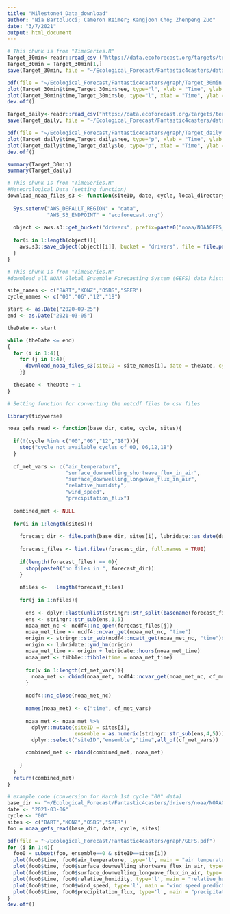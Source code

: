 ```yaml
---
title: "Milestone4_Data_download"
author: "Nia Bartolucci; Cameron Reimer; Kangjoon Cho; Zhenpeng Zuo"
date: "3/7/2021"
output: html_document
---
```


```r
# This chunk is from "TimeSeries.R"
Target_30min<-readr::read_csv ("https://data.ecoforecast.org/targets/terrestrial/terrestrial_30min-targets.csv.gz")
Target_30min = Target_30min[1,]
save(Target_30min, file = "~/Ecological_Forecast/Fantastic4casters/data/Target_30min.Rdata")

pdf(file = "~/Ecological_Forecast/Fantastic4casters/graph/Target_30min.pdf")
plot(Target_30min$time,Target_30min$nee, type="l", xlab = "Time", ylab = "NEE(umol CO2 m-2 s-1)")
plot(Target_30min$time,Target_30min$le, type="l", xlab = "Time", ylab = "Latent Heat Flux (W/m^2)")
dev.off()

Target_daily<-readr::read_csv("https://data.ecoforecast.org/targets/terrestrial/terrestrial_daily-targets.csv.gz")
save(Target_daily, file = "~/Ecological_Forecast/Fantastic4casters/data/Target_daily.Rdata")

pdf(file = "~/Ecological_Forecast/Fantastic4casters/graph/Target_daily.pdf")
plot(Target_daily$time,Target_daily$nee, type="p", xlab = "Time", ylab = "NEE(umol CO2 m-2 s-1)")
plot(Target_daily$time,Target_daily$le, type="p", xlab = "Time", ylab = "Latent Heat Flux (W/m^2)")
dev.off()

summary(Target_30min)
summary(Target_daily)

```

```r
# This chunk is from "TimeSeries.R"
#Meteorological Data (setting function)
download_noaa_files_s3 <- function(siteID, date, cycle, local_directory){
  
  Sys.setenv("AWS_DEFAULT_REGION" = "data",
             "AWS_S3_ENDPOINT" = "ecoforecast.org")
  
  object <- aws.s3::get_bucket("drivers", prefix=paste0("noaa/NOAAGEFS_1hr/",siteID,"/",date,"/",cycle))
  
  for(i in 1:length(object)){
    aws.s3::save_object(object[[i]], bucket = "drivers", file = file.path(local_directory, object[[i]]$Key))
  }
}

```

```r
# This chunk is from "TimeSeries.R"
#download all NOAA Global Ensemble Forecasting System (GEFS) data history (from Sep 25th, 2020 to Mar 5th, 2021)

site_names <- c("BART","KONZ","OSBS","SRER")
cycle_names <- c("00","06","12","18")

start <- as.Date("2020-09-25")
end <- as.Date("2021-03-05")

theDate <- start

while (theDate <= end)
{
  for (i in 1:4){
    for (j in 1:4){
      download_noaa_files_s3(siteID = site_names[i], date = theDate, cycle = cycle_names[j], local_directory <- "~/Ecological_Forecast/Fantastic4casters/drivers")  
    }}
  
  theDate <- theDate + 1
}

```

```r

# Setting function for converting the netcdf files to csv files

library(tidyverse)

noaa_gefs_read <- function(base_dir, date, cycle, sites){
  
  if(!(cycle %in% c("00","06","12","18"))){
    stop("cycle not available cycles of 00, 06,12,18")
  }
  
  cf_met_vars <- c("air_temperature",
                   "surface_downwelling_shortwave_flux_in_air",
                   "surface_downwelling_longwave_flux_in_air",
                   "relative_humidity",
                   "wind_speed",
                   "precipitation_flux")
  
  combined_met <- NULL
  
  for(i in 1:length(sites)){
    
    forecast_dir <- file.path(base_dir, sites[i], lubridate::as_date(date),cycle)
    
    forecast_files <- list.files(forecast_dir, full.names = TRUE)
    
    if(length(forecast_files) == 0){
      stop(paste0("no files in ", forecast_dir))
    }
    
    nfiles <-   length(forecast_files)
    
    for(j in 1:nfiles){
    
      ens <- dplyr::last(unlist(stringr::str_split(basename(forecast_files[j]),"_")))
      ens <- stringr::str_sub(ens,1,5)
      noaa_met_nc <- ncdf4::nc_open(forecast_files[j])
      noaa_met_time <- ncdf4::ncvar_get(noaa_met_nc, "time")
      origin <- stringr::str_sub(ncdf4::ncatt_get(noaa_met_nc, "time")$units, 13, 28)
      origin <- lubridate::ymd_hm(origin)
      noaa_met_time <- origin + lubridate::hours(noaa_met_time)
      noaa_met <- tibble::tibble(time = noaa_met_time)
      
      for(v in 1:length(cf_met_vars)){
        noaa_met <- cbind(noaa_met, ncdf4::ncvar_get(noaa_met_nc, cf_met_vars[v]))
      }
      
      ncdf4::nc_close(noaa_met_nc)
      
      names(noaa_met) <- c("time", cf_met_vars)
      
      noaa_met <- noaa_met %>% 
        dplyr::mutate(siteID = sites[i],
                      ensemble = as.numeric(stringr::str_sub(ens,4,5))) %>% 
        dplyr::select("siteID","ensemble","time",all_of(cf_met_vars))

      combined_met <- rbind(combined_met, noaa_met)
      
    }
  }
  return(combined_met)
}

```

```r
# example code (conversion for March 1st cycle "00" data)
base_dir <- "~/Ecological_Forecast/Fantastic4casters/drivers/noaa/NOAAGEFS_1hr"
date <- "2021-03-06"
cycle <- "00"
sites <- c("BART","KONZ","OSBS","SRER")
foo = noaa_gefs_read(base_dir, date, cycle, sites)
```

```r
pdf(file = "~/Ecological_Forecast/Fantastic4casters/graph/GEFS.pdf")
for (i in 1:4){
  foo0 = subset(foo, ensemble==0 & siteID==sites[i])
  plot(foo0$time, foo0$air_temperature, type='l', main = "air temperature prediction")
  plot(foo0$time, foo0$surface_downwelling_shortwave_flux_in_air, type='l', main = "shortwave flux prediction")
  plot(foo0$time, foo0$surface_downwelling_longwave_flux_in_air, type='l', main = "longwave flux prediction")
  plot(foo0$time, foo0$relative_humidity, type='l', main = "relative_humidity prediction")
  plot(foo0$time, foo0$wind_speed, type='l', main = "wind speed prediction")
  plot(foo0$time, foo0$precipitation_flux, type='l', main = "precipitation flux prediction")
}
dev.off()
```

